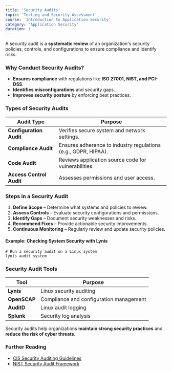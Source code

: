 ```yaml
---
title: 'Security Audits'
topic: 'Testing and Security Assessment'
course: 'Introduction to Application Security'
category: 'Application Security'
duration: 1
---
```


A security audit is a **systematic review** of an organization's security policies, controls, and configurations to ensure compliance and identify risks.

### Why Conduct Security Audits?

- **Ensures compliance** with regulations like **ISO 27001, NIST, and PCI-DSS**.
- **Identifies misconfigurations** and security gaps.
- **Improves security posture** by enforcing best practices.

### Types of Security Audits

| Audit Type               | Purpose                                                        |
| ------------------------ | -------------------------------------------------------------- |
| **Configuration Audit**  | Verifies secure system and network settings.                   |
| **Compliance Audit**     | Ensures adherence to industry regulations (e.g., GDPR, HIPAA). |
| **Code Audit**           | Reviews application source code for vulnerabilities.           |
| **Access Control Audit** | Assesses permissions and user access.                          |

### Steps in a Security Audit

1. **Define Scope** – Determine what systems and policies to review.
2. **Assess Controls** – Evaluate security configurations and permissions.
3. **Identify Gaps** – Document security weaknesses and risks.
4. **Recommend Fixes** – Provide actionable security improvements.
5. **Continuous Monitoring** – Regularly review and update security policies.

#### Example: Checking System Security with Lynis

```shell
# Run a security audit on a Linux system
lynis audit system
```

### Security Audit Tools

| Tool         | Purpose                                 |
| ------------ | --------------------------------------- |
| **Lynis**    | Linux security auditing                 |
| **OpenSCAP** | Compliance and configuration management |
| **AuditD**   | Linux audit logging                     |
| **Splunk**   | Security log analysis                   |

Security audits help organizations **maintain strong security practices** and **reduce the risk of cyber threats**.

### Further Reading

- [CIS Security Auditing Guidelines](https://www.cisecurity.org/cis-benchmarks/)
- [NIST Security Audit Framework](https://csrc.nist.gov/)
